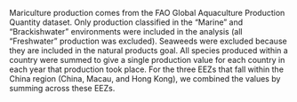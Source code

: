 Mariculture production comes from the FAO Global Aquaculture Production Quantity dataset. Only production classified in the "Marine" and "Brackishwater" environments were included in the analysis (all "Freshwater" production was excluded). Seaweeds were excluded because they  are included in the natural products goal. All species produced within a country were summed to give a single production value for each country in each year that production took place. For the three EEZs that fall within the China region (China, Macau, and Hong Kong), we combined the values by summing across these EEZs.

